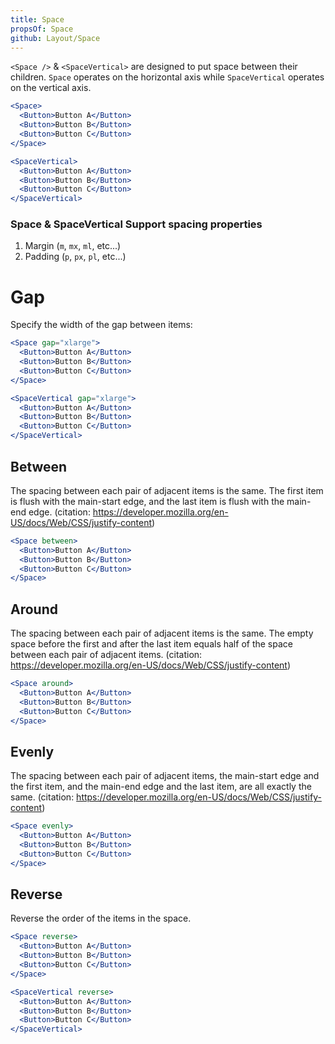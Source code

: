 ```yaml
---
title: Space
propsOf: Space
github: Layout/Space
---
```


`<Space />` & `<SpaceVertical>` are designed to put space between their children. `Space` operates on the horizontal axis while `SpaceVertical` operates on the vertical axis.

```jsx
<Space>
  <Button>Button A</Button>
  <Button>Button B</Button>
  <Button>Button C</Button>
</Space>
```

```jsx
<SpaceVertical>
  <Button>Button A</Button>
  <Button>Button B</Button>
  <Button>Button C</Button>
</SpaceVertical>
```

### Space & SpaceVertical Support spacing properties

1. Margin (`m`, `mx`, `ml`, etc...)
2. Padding (`p`, `px`, `pl`, etc...)

# Gap

Specify the width of the gap between items:

```jsx
<Space gap="xlarge">
  <Button>Button A</Button>
  <Button>Button B</Button>
  <Button>Button C</Button>
</Space>
```

```jsx
<SpaceVertical gap="xlarge">
  <Button>Button A</Button>
  <Button>Button B</Button>
  <Button>Button C</Button>
</SpaceVertical>
```

## Between

The spacing between each pair of adjacent items is the same. The first item is flush with the main-start edge, and the last item is flush with the main-end edge. (citation: https://developer.mozilla.org/en-US/docs/Web/CSS/justify-content)

```jsx
<Space between>
  <Button>Button A</Button>
  <Button>Button B</Button>
  <Button>Button C</Button>
</Space>
```

## Around

The spacing between each pair of adjacent items is the same. The empty space before the first and after the last item equals half of the space between each pair of adjacent items. (citation: https://developer.mozilla.org/en-US/docs/Web/CSS/justify-content)

```jsx
<Space around>
  <Button>Button A</Button>
  <Button>Button B</Button>
  <Button>Button C</Button>
</Space>
```

## Evenly

The spacing between each pair of adjacent items, the main-start edge and the first item, and the main-end edge and the last item, are all exactly the same. (citation: https://developer.mozilla.org/en-US/docs/Web/CSS/justify-content)

```jsx
<Space evenly>
  <Button>Button A</Button>
  <Button>Button B</Button>
  <Button>Button C</Button>
</Space>
```

## Reverse

Reverse the order of the items in the space.

```jsx
<Space reverse>
  <Button>Button A</Button>
  <Button>Button B</Button>
  <Button>Button C</Button>
</Space>
```

```jsx
<SpaceVertical reverse>
  <Button>Button A</Button>
  <Button>Button B</Button>
  <Button>Button C</Button>
</SpaceVertical>
```
